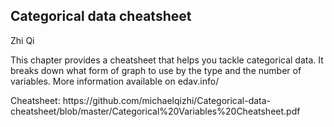## Categorical data cheatsheet

Zhi Qi

This chapter provides a cheatsheet that helps you tackle categorical data. It breaks down what form of graph to use by the type and the number of variables. More information available on edav.info/

Cheatsheet:
https://github.com/michaelqizhi/Categorical-data-cheatsheet/blob/master/Categorical%20Variables%20Cheatsheet.pdf
